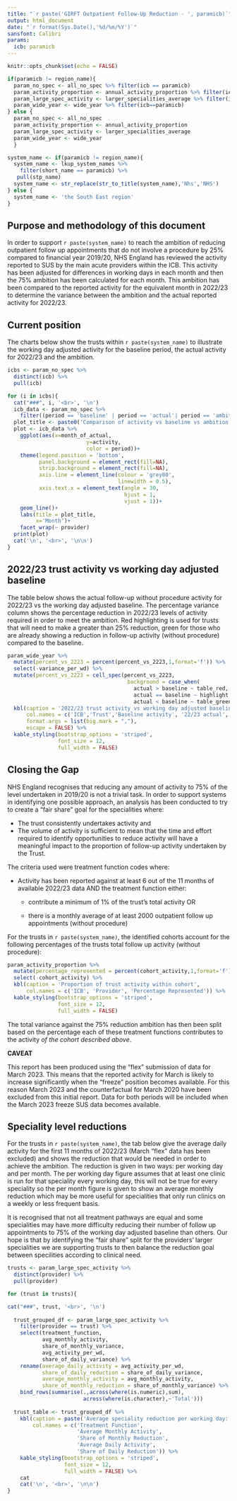 ```yaml
---
title: "`r paste('GIRFT Outpatient Follow-Up Reduction - ', paramicb)`"
output: html_document
date: "`r format(Sys.Date(),'%d/%m/%Y')`"
sansfont: Calibri   
params: 
  icb: paramicb
---
```


```r
knitr::opts_chunk$set(echo = FALSE)

if(paramicb != region_name){
  param_no_spec <- all_no_spec %>% filter(icb == paramicb)
  param_activity_proportion <- annual_activity_proportion %>% filter(icb == paramicb)
  param_large_spec_activity <- larger_specialities_average %>% filter(icb==paramicb)
  param_wide_year <- wide_year %>% filter(icb==paramicb)
} else {
  param_no_spec <- all_no_spec
  param_activity_proportion <- annual_activity_proportion
  param_large_spec_activity <- larger_specialities_average
  param_wide_year <- wide_year
  }

system_name <- if(paramicb != region_name){
  system_name <- lkup_system_names %>% 
    filter(short_name == paramicb) %>% 
   pull(stp_name)
  system_name <- str_replace(str_to_title(system_name),'Nhs','NHS')
} else {
  system_name <- 'the South East region'
} 

```

## Purpose and methodology of this document

In order to support `r paste(system_name)` to reach the ambition of reducing outpatient follow up appointments that do not involve a procedure by 25% compared to financial year 2019/20, NHS England has reviewed the activity reported to SUS by the main acute providers within the ICB. This activity has been adjusted for differences in working days in each month and then the 75% ambition has been calculated for each month. This ambition has been compared to the reported activity for the equivalent month in 2022/23 to determine the variance between the ambition and the actual reported activity for 2022/23. 

## Current position {.tabset .tabset-pills}

The charts below show the trusts within `r paste(system_name)` to illustrate the working day adjusted activity for the baseline period, the actual activity for 2022/23 and the ambition. 

```r
icbs <- param_no_spec %>% 
  distinct(icb) %>% 
  pull(icb)

for (i in icbs){
  cat("###", i, '<br>', '\n')
  icb_data <- param_no_spec %>% 
    filter((period == 'baseline' | period == 'actual'| period == 'ambition')& icb==i)
  plot_title <- paste0('Comparison of activity vs baseline vs ambition for ',i,' ICB providers') 
  plot <- icb_data %>% 
    ggplot(aes(x=month_of_actual,
                         y=activity,
                         color = period))+
    theme(legend.position = 'bottom',
          panel.background = element_rect(fill=NA),
          strip.background = element_rect(fill=NA),
          axis.line = element_line(colour = 'grey80',
                                   linewidth = 0.5),
          axis.text.x = element_text(angle = 30, 
                                     hjust = 1,
                                     vjust = 1))+
    geom_line()+
    labs(title = plot_title,
         x='Month')+
    facet_wrap(~ provider)
  print(plot)
  cat('\n', '<br>', '\n\n')
}

```

## 2022/23 trust activity vs working day adjusted baseline

The table below shows the actual follow-up without procedure activity for 2022/23 vs the working day adjusted baseline. The percentage variance column shows the percentage reduction in 2022/23 levels of activity required in order to meet the ambition. Red highlighting is used for trusts that will need to make a greater than 25% reduction, green for those who are already showing a reduction in follow-up activity (without procedure) compared to the baseline.

```r
param_wide_year %>% 
  mutate(percent_vs_2223 = percent(percent_vs_2223,1,format='f')) %>% 
  select(-variance_per_wd) %>% 
  mutate(percent_vs_2223 = cell_spec(percent_vs_2223,
                                      background = case_when(
                                        actual > baseline ~ table_red,
                                        actual == baseline ~ highlight,
                                        actual < baseline ~ table_green))) %>% 
  kbl(caption = '2022/23 trust activity vs working day adjusted baseline',
      col.names = c('ICB','Trust','Baseline activity', '22/23 actual', 'Ambition', 'Variance','Percentage Variance'),
      format.args = list(big.mark = ","),
      escape = FALSE) %>%
  kable_styling(bootstrap_options = 'striped',
                font_size = 12,
                full_width = FALSE)
```
## Closing the Gap

NHS England recognises that reducing any amount of activity to 75% of the level undertaken in 2019/20 is not a trivial task. In order to support systems in identifying one possible approach, an analysis has been conducted to try to create a "fair share" goal for the specialities where:

* The trust consistently undertakes activity and 
* The volume of activity is sufficient to mean that the time and effort required to identify opportunities to reduce activity will have a meaningful impact to the proportion of follow-up activity undertaken by the Trust.  

The criteria used were treatment function codes where:

* Activity has been reported against at least 6 out of the 11 months of available 2022/23 data AND the treatment function either:

  + contribute a minimum of 1% of the trust's total activity OR
  
  + there is a monthly average of at least 2000 outpatient follow up appointments (without procedure)
  
For the trusts in `r paste(system_name)`, the identified cohorts account for the following percentages of the trusts total follow up activity (without procedure):

```r
param_activity_proportion %>% 
  mutate(percentage_represented = percent(cohort_activity,1,format='f')) %>% 
  select(-cohort_activity) %>% 
  kbl(caption = 'Proportion of trust activity within cohort',
      col.names = c('ICB', 'Provider', 'Percentage Represented')) %>%
  kable_styling(bootstrap_options = 'striped',
                font_size = 12,
                full_width = FALSE)
```
The total variance against the 75% reduction ambition has then been split based on the percentage each of these treatment functions contributes to the activity *of the cohort described above*.

**CAVEAT**

This report has been produced using the "flex" submission of data for March 2023. This means that the reported activity for March is likely to increase significantly when the "freeze" position becomes available. For this reason March 2023 and the counterfactual for March 2020 have been excluded from this initial report. Data for both periods will be included when the March 2023 freeze SUS data becomes available.

## Speciality level reductions {.tabset .tabset-pills}

For the trusts in `r paste(system_name)`, the tab below give the average daily activity for the first 11 months of 2022/23 (March "flex" data has been excluded) and shows the reduction that would be needed in order to achieve the ambition. The reduction is given in two ways: per working day and per month. The per working day figure assumes that at least one clinic is run for that speciality every working day, this will not be true for every speciality so the per month figure is given to show an average monthly reduction which may be more useful for specialities that only run clinics on a weekly or less frequent basis.

It is recognised that not all treatment pathways are equal and some specialities may have more difficulty reducing their number of follow up appointments to 75% of the working day adjusted baseline than others. Our hope is that by identifying the "fair share" split for the providers' larger specialities we are supporting trusts to then balance the reduction goal between specilities according to clinical need.

```r
trusts <- param_large_spec_activity %>% 
  distinct(provider) %>% 
  pull(provider)

for (trust in trusts){

cat("###", trust, '<br>', '\n')
  
  trust_grouped_df <- param_large_spec_activity %>% 
    filter(provider == trust) %>%
    select(treatment_function,
           avg_monthly_activity,
           share_of_monthly_variance,
           avg_activity_per_wd,
           share_of_daily_variance) %>% 
    rename(average_daily_activity = avg_activity_per_wd,
           share_of_daily_reduction = share_of_daily_variance,
           average_monthly_activity = avg_monthly_activity,
           share_of_monthly_reduction = share_of_monthly_variance) %>% 
    bind_rows(summarise(.,across(where(is.numeric),sum),
                        across(where(is.character),~'Total')))
  
  trust_table <- trust_grouped_df %>% 
    kbl(caption = paste('Average speciality reduction per working day: ',trust),
        col.names = c('Treatment Function', 
                      'Average Monthly Activity', 
                      'Share of Monthly Reduction',
                      'Average Daily Activity',
                      'Share of Daily Reduction')) %>% 
    kable_styling(bootstrap_options = 'striped',
                  font_size = 12,
                  full_width = FALSE) %>% 
    cat
    cat('\n', '<br>', '\n\n')
}
```


